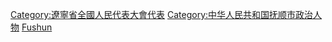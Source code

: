 [[Category:遼寧省全國人民代表大會代表|Category:遼寧省全國人民代表大會代表]]
[[Category:中华人民共和国抚顺市政治人物|Category:中华人民共和国抚顺市政治人物]]
[[Category:已取消的全國人大代表|Fushun]]